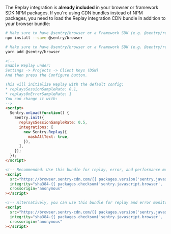 The Replay integration is **already included** in your browser or framework SDK NPM packages. If you're using CDN bundles instead of NPM packages, you need to load the Replay integration CDN bundle in addition to your browser bundle:

```bash {tabTitle: NPM}
# Make sure to have @sentry/browser or a Framework SDK (e.g. @sentry/react) installed
npm install --save @sentry/browser
```

```bash {tabTitle: Yarn}
# Make sure to have @sentry/browser or a Framework SDK (e.g. @sentry/react) installed
yarn add @sentry/browser
```

```html {tabTitle: Loader}
<!-- 
Enable Replay under:
Settings -> Projects -> Client Keys (DSN)
And then press the Configure button.  

This will initialize Replay with the default config:
* replaysSessionSampleRate: 0.1,
* replaysOnErrorSampleRate: 1
You can change it with: 
-->
<script>
  Sentry.onLoad(function() {
    Sentry.init({
      replaysSessionSampleRate: 0.5,
      integrations: [
        new Sentry.Replay({
          maskAllText: true,
        }),
      ],
    });
  });
</script>
```

```html {tabTitle: CDN}
<!-- Recommended: Use this bundle for replay, error, and performance monitoring -->
<script
  src="https://browser.sentry-cdn.com/{{ packages.version('sentry.javascript.browser') }}/bundle.tracing.replay.min.js"
  integrity="sha384-{{ packages.checksum('sentry.javascript.browser', 'bundle.tracing.replay.min.js', 'sha384-base64') }}"
  crossorigin="anonymous"
></script>

<!-- Alternatively, you can use this bundle for replay and error monitoring only -->
<script
  src="https://browser.sentry-cdn.com/{{ packages.version('sentry.javascript.browser') }}/bundle.replay.min.js"
  integrity="sha384-{{ packages.checksum('sentry.javascript.browser', 'bundle.replay.min.js', 'sha384-base64') }}"
  crossorigin="anonymous"
></script>
```
